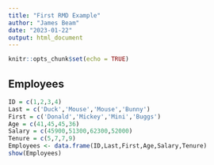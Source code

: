 ```yaml
---
title: "First RMD Example"
author: "James Beam"
date: "2023-01-22"
output: html_document
---
```


```r
knitr::opts_chunk$set(echo = TRUE)
```

## Employees
```r
ID = c(1,2,3,4)
Last = c('Duck','Mouse','Mouse','Bunny')
First = c('Donald','Mickey','Mini','Buggs')
Age = c(41,45,45,36)
Salary = c(45900,51300,62300,52000)
Tenure = c(5,7,7,9)
Employees <- data.frame(ID,Last,First,Age,Salary,Tenure)
show(Employees)
```
